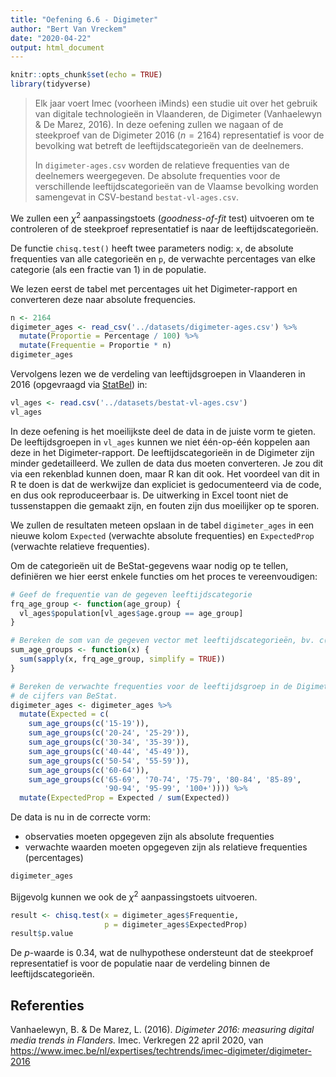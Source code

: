 ```yaml
---
title: "Oefening 6.6 - Digimeter"
author: "Bert Van Vreckem"
date: "2020-04-22"
output: html_document
---
```


```r
knitr::opts_chunk$set(echo = TRUE)
library(tidyverse)
```

> Elk jaar voert Imec (voorheen iMinds) een studie uit over het gebruik van digitale technologieën in Vlaanderen, de Digimeter (Vanhaelewyn & De Marez, 2016). In deze oefening zullen we nagaan of de steekproef van de Digimeter 2016 ($n = 2164$) representatief is voor de bevolking wat betreft de leeftijdscategorieën van de deelnemers.
>
> In `digimeter-ages.csv` worden de relatieve frequenties van de deelnemers weergegeven.
> De absolute frequenties voor de verschillende leeftijdscategorieën van de Vlaamse bevolking worden samengevat in CSV-bestand `bestat-vl-ages.csv`.

We zullen een $\chi^2$ aanpassingstoets (*goodness-of-fit* test) uitvoeren om te controleren of de steekproef representatief is naar de leeftijdscategorieën.

De functie `chisq.test()` heeft twee parameters nodig: `x`, de absolute frequenties van alle categorieën en `p`, de verwachte percentages van elke categorie (als een fractie van 1) in de populatie.

We lezen eerst de tabel met percentages uit het Digimeter-rapport en converteren deze naar absolute frequencies.

```r
n <- 2164
digimeter_ages <- read_csv('../datasets/digimeter-ages.csv') %>%
  mutate(Proportie = Percentage / 100) %>%
  mutate(Frequentie = Proportie * n)
digimeter_ages
```

Vervolgens lezen we de verdeling van leeftijdsgroepen in Vlaanderen in 2016 (opgevraagd via [StatBel](https://bestat.statbel.fgov.be/bestat/)) in:

```r
vl_ages <- read.csv('../datasets/bestat-vl-ages.csv')
vl_ages
```

In deze oefening is het moeilijkste deel de data in de juiste vorm te gieten. De leeftijdsgroepen in `vl_ages` kunnen we niet één-op-één koppelen aan deze in het Digimeter-rapport. De leeftijdscategorieën in de Digimeter zijn minder gedetailleerd. We zullen de data dus moeten converteren. Je zou dit via een rekenblad kunnen doen, maar R kan dit ook. Het voordeel van dit in R te doen is dat de werkwijze dan expliciet is gedocumenteerd via de code, en dus ook reproduceerbaar is. De uitwerking in Excel toont niet de tussenstappen die gemaakt zijn, en fouten zijn dus moeilijker op te sporen.

We zullen de resultaten meteen opslaan in de tabel `digimeter_ages` in een nieuwe kolom `Expected` (verwachte absolute frequenties) en `ExpectedProp` (verwachte relatieve frequenties).

Om de categorieën uit de BeStat-gegevens waar nodig op te tellen, definiëren we hier eerst enkele functies om het proces te vereenvoudigen:

```r
# Geef de frequentie van de gegeven leeftijdscategorie
frq_age_group <- function(age_group) { 
  vl_ages$population[vl_ages$age.group == age_group]
}

# Bereken de som van de gegeven vector met leeftijdscategorieën, bv. c('20-24', '25-29'))
sum_age_groups <- function(x) {
  sum(sapply(x, frq_age_group, simplify = TRUE))
}

# Bereken de verwachte frequenties voor de leeftijdsgroep in de Digimeter, gebaseerd op
# de cijfers van BeStat.
digimeter_ages <- digimeter_ages %>%
  mutate(Expected = c(
    sum_age_groups(c('15-19')),
    sum_age_groups(c('20-24', '25-29')),
    sum_age_groups(c('30-34', '35-39')),
    sum_age_groups(c('40-44', '45-49')),
    sum_age_groups(c('50-54', '55-59')),
    sum_age_groups(c('60-64')),
    sum_age_groups(c('65-69', '70-74', '75-79', '80-84', '85-89',
                     '90-94', '95-99', '100+')))) %>%
  mutate(ExpectedProp = Expected / sum(Expected))
```

De data is nu in de correcte vorm:

- observaties moeten opgegeven zijn als absolute frequenties
- verwachte waarden moeten opgegeven zijn als relatieve frequenties (percentages)

```r
digimeter_ages
```

Bijgevolg kunnen we ook de $\chi^2$ aanpassingstoets uitvoeren.

```r
result <- chisq.test(x = digimeter_ages$Frequentie,
                     p = digimeter_ages$ExpectedProp)
result$p.value
```

De $p$-waarde is 0.34, wat de nulhypothese ondersteunt dat de steekproef representatief is voor de populatie naar de verdeling binnen de leeftijdscategorieën.

## Referenties

Vanhaelewyn, B. & De Marez, L. (2016). *Digimeter 2016: measuring digital media trends in Flanders.* Imec. Verkregen 22 april 2020, van <https://www.imec.be/nl/expertises/techtrends/imec-digimeter/digimeter-2016>
